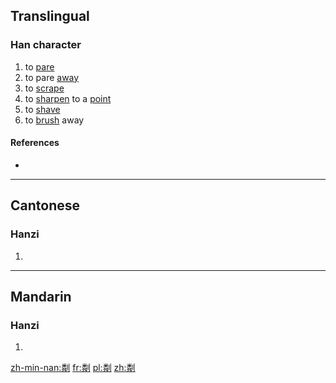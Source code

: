 ==Translingual==

===Han character===
{{Han char|rn=18|rad=刀|as=12|sn=14|four=|canj=火手中弓 (FQLN)|ids=⿰[[粦]][[刂]]}}

# to [[pare]]
# to pare [[away]]
# to [[scrape]]
# to [[sharpen]] to a [[point]]
# to [[shave]]
# to [[brush]] away

====References====
* {{Han ref|kx=0143.420|hdz=10356.060|uh=3502|ud=13570}}

----

==Cantonese==

===Hanzi===
{{yue-hanzi|jyut=|y=leun4}}

# {{defn|lang=yue|sort=刀12}}

----

==Mandarin==

===Hanzi===
{{cmn-hanzi|pin=[[lín]] ([[lin2]])|wg=lin<sup>2</sup>}}

# {{defn|lang=cmn|sort=刀12}}

[[zh-min-nan:㔂]]
[[fr:㔂]]
[[pl:㔂]]
[[zh:㔂]]